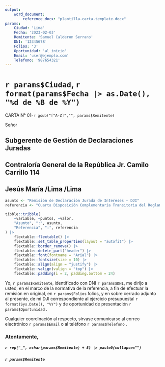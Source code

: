 ```yaml
---
output: 
    word_document:
        reference_docx: "plantilla-carta-template.docx"
params:
    Ciudad: 'Lima'
    Fecha: '2023-02-03'
    Remitente: 'Samuel Calderon Serrano'
    DNI: '12345678'
    Folios: '3'
    Oportunidad: 'al inicio'
    Email: 'user@ejemplo.com'
    Telefono: '987654321'
---
```


# `r params$Ciudad`, `r format(params$Fecha |> as.Date(), "%d de %B de %Y")`

CARTA N° 01-`r gsub("[^A-Z]","", params$Remitente)`

Señor

## **Subgerente de Gestión de Declaraciones Juradas** 

## Contraloría General de la República Jr. Camilo Carrillo 114 

## **Jesús María /Lima /Lima**

```r
asunto <- "Remisión de Declaración Jurada de Intereses – DJI"
referencia <- "Cuarta Disposición Complementaria Transitoria del Reglamento que implementa la Ley N° 31227, respecto a la recepción, el ejercicio del control, fiscalización y sanción de la Declaración Jurada de Intereses de autoridades, funcionarios y servidores públicos del Estado, y candidatos a cargos públicos."

tibble::tribble(
    ~variable, ~puntos, ~valor,
    "Asunto", ":", asunto,
    "Referencia", ":", referencia
) |> 
    flextable::flextable() |> 
    flextable::set_table_properties(layout = "autofit") |> 
    flextable::border_remove() |> 
    flextable::delete_part("header") |> 
    flextable::font(fontname = "Arial") |> 
    flextable::fontsize(size = 10) |> 
    flextable::align(align = "justify") |> 
    flextable::valign(valign = "top") |> 
    flextable::padding(i = 2, padding.bottom = 24)
```

Yo, `r params$Remitente`, identificado
con DNI `r params$DNI`, me dirijo a usted, en el marco de la
normativa de la referencia, a fin de efectuar la remisión en original, en
`r params$Folios` folios, y en sobre cerrado adjunto al presente, de mi DJI
correspondiente al ejercicio presupuestal `r format(Sys.Date(), "%Y")` y de
oportunidad de presentación `r params$Oportunidad` .

Cualquier coordinación al respecto, sírvase
comunicarse al correo electrónico `r params$Email` o al teléfono
`r params$Telefono` .

### Atentamente,

\newline

##### `r rep("_", nchar(params$Remitente) + 5) |> paste0(collapse="")` 

##### `r params$Remitente`
